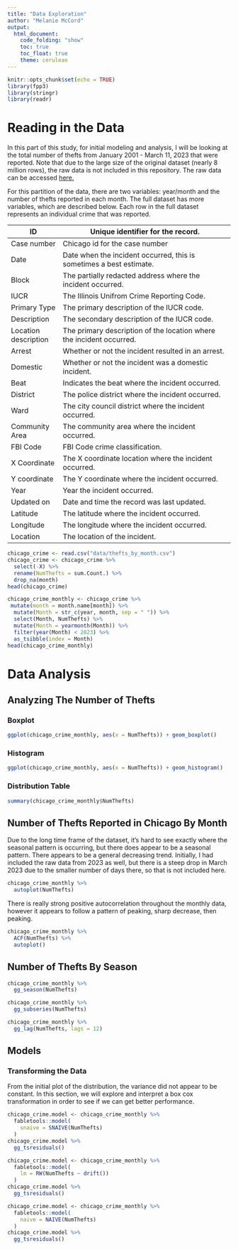 ```yaml
---
title: "Data Exploration"
author: "Melanie McCord"
output: 
  html_document:
    code_folding: "show"
    toc: true
    toc_float: true
    theme: cerulean
---
```


```r
knitr::opts_chunk$set(echo = TRUE)
library(fpp3)
library(stringr)
library(readr)
```

# Reading in the Data
In this part of this study, for initial modeling and analysis, I will be looking at the total number of thefts from January 2001 - March 11, 2023 that were reported. Note that due to the large size of the original dataset (nearly 8 million rows), the raw data is not included in this repository. The raw data can be accessed <a href="https://data.cityofchicago.org/api/views/ijzp-q8t2/rows.csv">here.</a>

For this partition of the data, there are two variables: year/month and the number of thefts reported in each month. The full dataset has more variables, which are described below. Each row in the full dataset represents an individual crime that was reported.

| ID                   | Unique identifier for the record.                                    |
|----------------------|----------------------------------------------------------------------|
| Case number          | Chicago id for the case number                                       |
| Date                 | Date when the incident occurred, this is sometimes a best estimate.  |
| Block                | The partially redacted address where the incident occurred.          |
| IUCR                 | The Illinois Unifrom Crime Reporting Code.                           |
| Primary Type         | The primary description of the IUCR code.                            |
| Description          | The secondary description of the IUCR code.                          |
| Location description | The primary description of the location where the incident occurred. |
| Arrest               | Whether or not the incident resulted in an arrest.                   |
| Domestic             | Whether or not the incident was a domestic incident.                 |
| Beat                 | Indicates the beat where the incident occurred.                      |
| District             | The police district where the incident occurred.                     |
| Ward                 | The city council district where the incident occurred.               |
| Community Area       | The community area where the incident occurred.                      |
| FBI Code             | FBI Code crime classification.                                       |
| X Coordinate         | The X coordinate location where the incident occurred.               |
| Y coordinate         | The Y coordinate where the incident occurred.                        |
| Year                 | Year the incident occurred.                                          |
| Updated on           | Date and time the record was last updated.                           |
| Latitude             | The latitude where the incident occurred.                            |
| Longitude            | The longitude where the incident occurred.                           |
| Location             | The location of the incident.                                        |


```r
chicago_crime <- read.csv("data/thefts_by_month.csv")
chicago_crime <- chicago_crime %>%
  select(-X) %>%
  rename(NumThefts = sum.Count.) %>%
  drop_na(month)
head(chicago_crime)
```

```r
chicago_crime_monthly <- chicago_crime %>%
 mutate(month = month.name[month]) %>%
  mutate(Month = str_c(year, month, sep = " ")) %>%
  select(Month, NumThefts) %>%
  mutate(Month = yearmonth(Month)) %>%
  filter(year(Month) < 2023) %>%
  as_tsibble(index = Month)
head(chicago_crime_monthly)
```
# Data Analysis

## Analyzing The Number of Thefts {.tabset}

### Boxplot 
```r
ggplot(chicago_crime_monthly, aes(x = NumThefts)) + geom_boxplot()
```

### Histogram
```r
ggplot(chicago_crime_monthly, aes(x = NumThefts)) + geom_histogram()
```

### Distribution Table

```r
summary(chicago_crime_monthly$NumThefts)
```
## Number of Thefts Reported in Chicago By Month

Due to the long time frame of the dataset, it's hard to see exactly where the seasonal pattern is occurring, but there does appear to be a seasonal pattern. There appears to be a general decreasing trend. Initially, I had included the raw data from 2023 as well, but there is a steep drop in March 2023 due to the smaller number of days there, so that is not included here.
```r
chicago_crime_monthly %>%
  autoplot(NumThefts)
```


There is really strong positive autocorrelation throughout the monthly data, however it appears to follow a pattern of peaking, sharp decrease, then peaking.
```r
chicago_crime_monthly %>%
  ACF(NumThefts) %>%
  autoplot()
```
## Number of Thefts By Season

```r
chicago_crime_monthly %>%
  gg_season(NumThefts)
```

```r
chicago_crime_monthly %>%
  gg_subseries(NumThefts)
```
```r
chicago_crime_monthly %>%
  gg_lag(NumThefts, lags = 12)
```

## Models

### Transforming the Data

From the initial plot of the distribution, the variance did not appear to be constant. In this section, we will explore and interpret a box cox transformation in order to see if we can get better performance.
```r
chicago_crime.model <- chicago_crime_monthly %>%
  fabletools::model(
    snaive = SNAIVE(NumThefts)
  )
chicago_crime.model %>%
  gg_tsresiduals()
```

```r
chicago_crime.model <- chicago_crime_monthly %>%
  fabletools::model(
    lm = RW(NumThefts ~ drift())
  )
chicago_crime.model %>%
  gg_tsresiduals()
```

```r
chicago_crime.model <- chicago_crime_monthly %>%
  fabletools::model(
    naive = NAIVE(NumThefts)
  )
chicago_crime.model %>%
  gg_tsresiduals()
```